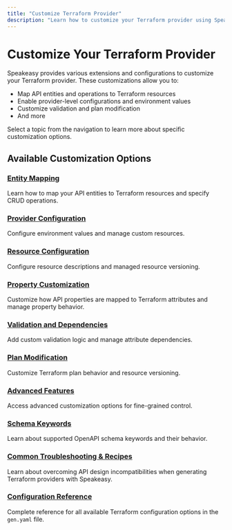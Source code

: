 ```yaml
---
title: "Customize Terraform Provider"
description: "Learn how to customize your Terraform provider using Speakeasy extensions and configurations."
---
```


# Customize Your Terraform Provider

Speakeasy provides various extensions and configurations to customize your Terraform provider. These customizations allow you to:

- Map API entities and operations to Terraform resources
- Enable provider-level configurations and environment values
- Customize validation and plan modification
- And more

Select a topic from the navigation to learn more about specific customization options.

## Available Customization Options

### [Entity Mapping](/docs/terraform/entity-mapping)

Learn how to map your API entities to Terraform resources and specify CRUD operations.

### [Provider Configuration](/docs/terraform/provider-configuration)

Configure environment values and manage custom resources.

### [Resource Configuration](/docs/terraform/resource-configuration)

Configure resource descriptions and managed resource versioning.

### [Property Customization](/docs/terraform/property-customization)

Customize how API properties are mapped to Terraform attributes and manage property behavior.

### [Validation and Dependencies](/docs/terraform/validation-dependencies)

Add custom validation logic and manage attribute dependencies.

### [Plan Modification](/docs/terraform/plan-modification)

Customize Terraform plan behavior and resource versioning.

### [Advanced Features](/docs/terraform/advanced-features)

Access advanced customization options for fine-grained control.

### [Schema Keywords](/docs/terraform/schema-keywords)

Learn about supported OpenAPI schema keywords and their behavior.

### [Common Troubleshooting & Recipes](/docs/terraform/common-troubleshooting)

Learn about overcoming API design incompatibilities when generating Terraform providers with Speakeasy.

### [Configuration Reference](/docs/speakeasy-reference/generation/terraform-config)

Complete reference for all available Terraform configuration options in the `gen.yaml` file.
